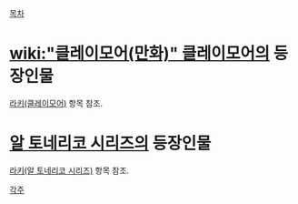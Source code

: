 [[목차]]

= [[wiki:"클레이모어(만화)" 클레이모어]]의 등장인물 =
[[라키(클레이모어)]] 항목 참조.

= [[알 토네리코 시리즈]]의 등장인물 =
[[라키(알 토네리코 시리즈)]] 항목 참조.

[[각주]]
